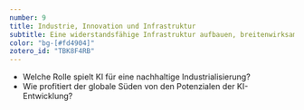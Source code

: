 ```yaml
---
number: 9
title: Industrie, Innovation und Infrastruktur
subtitle: Eine widerstandsfähige Infrastruktur aufbauen, breitenwirksame und nachhaltige Industrialisierung fördern und Innovationen unterstützen.
color: "bg-[#fd4904]"
zotero_id: "TBK8F4RB"
---
```


- Welche Rolle spielt KI für eine nachhaltige Industrialisierung?
- Wie profitiert der globale Süden von den Potenzialen der KI-Entwicklung?